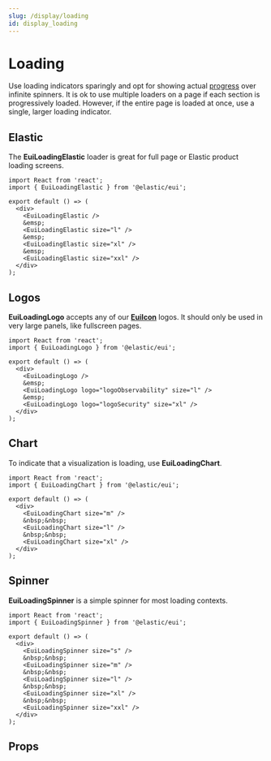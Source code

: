 ```yaml
---
slug: /display/loading
id: display_loading
---
```


# Loading

Use loading indicators sparingly and opt for showing actual [progress](/docs/display/progress#progress-with-values) over infinite spinners. It is ok to use multiple loaders on a page if each section is progressively loaded. However, if the entire page is loaded at once, use a single, larger loading indicator.

## Elastic

The **EuiLoadingElastic** loader is great for full page or Elastic product loading screens.

```tsx interactive
import React from 'react';
import { EuiLoadingElastic } from '@elastic/eui';

export default () => (
  <div>
    <EuiLoadingElastic />
    &emsp;
    <EuiLoadingElastic size="l" />
    &emsp;
    <EuiLoadingElastic size="xl" />
    &emsp;
    <EuiLoadingElastic size="xxl" />
  </div>
);
```

## Logos

**EuiLoadingLogo** accepts any of our [**EuiIcon**](/docs/display/icons#elastic-logos) logos. It should only be used in very large panels, like fullscreen pages.

```tsx interactive
import React from 'react';
import { EuiLoadingLogo } from '@elastic/eui';

export default () => (
  <div>
    <EuiLoadingLogo />
    &emsp;
    <EuiLoadingLogo logo="logoObservability" size="l" />
    &emsp;
    <EuiLoadingLogo logo="logoSecurity" size="xl" />
  </div>
);
```

## Chart

To indicate that a visualization is loading, use **EuiLoadingChart**.

```tsx interactive
import React from 'react';
import { EuiLoadingChart } from '@elastic/eui';

export default () => (
  <div>
    <EuiLoadingChart size="m" />
    &nbsp;&nbsp;
    <EuiLoadingChart size="l" />
    &nbsp;&nbsp;
    <EuiLoadingChart size="xl" />
  </div>
);
```

## Spinner

**EuiLoadingSpinner** is a simple spinner for most loading contexts.

```tsx interactive
import React from 'react';
import { EuiLoadingSpinner } from '@elastic/eui';

export default () => (
  <div>
    <EuiLoadingSpinner size="s" />
    &nbsp;&nbsp;
    <EuiLoadingSpinner size="m" />
    &nbsp;&nbsp;
    <EuiLoadingSpinner size="l" />
    &nbsp;&nbsp;
    <EuiLoadingSpinner size="xl" />
    &nbsp;&nbsp;
    <EuiLoadingSpinner size="xxl" />
  </div>
);
```

## Props


<PropTable definition={docgen.EuiLoadingChart} />
<PropTable definition={docgen.EuiLoadingLogo} />
<PropTable definition={docgen.EuiLoadingSpinner} />
<PropTable definition={docgen.EuiLoadingElastic} />
